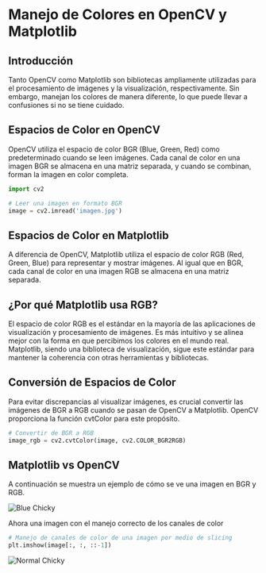 # Manejo de Colores en OpenCV y Matplotlib

## Introducción

Tanto OpenCV como Matplotlib son bibliotecas ampliamente utilizadas para el procesamiento de imágenes y la visualización, respectivamente. Sin embargo, manejan los colores de manera diferente, lo que puede llevar a confusiones si no se tiene cuidado.

## Espacios de Color en OpenCV

OpenCV utiliza el espacio de color BGR (Blue, Green, Red) como predeterminado cuando se leen imágenes. Cada canal de color en una imagen BGR se almacena en una matriz separada, y cuando se combinan, forman la imagen en color completa.

```python
import cv2

# Leer una imagen en formato BGR
image = cv2.imread('imagen.jpg')
```

## Espacios de Color en Matplotlib

A diferencia de OpenCV, Matplotlib utiliza el espacio de color RGB (Red, Green, Blue) para representar y mostrar imágenes. Al igual que en BGR, cada canal de color en una imagen RGB se almacena en una matriz separada.

## ¿Por qué Matplotlib usa RGB?

El espacio de color RGB es el estándar en la mayoría de las aplicaciones de visualización y procesamiento de imágenes. Es más intuitivo y se alinea mejor con la forma en que percibimos los colores en el mundo real. Matplotlib, siendo una biblioteca de visualización, sigue este estándar para mantener la coherencia con otras herramientas y bibliotecas.

## Conversión de Espacios de Color

Para evitar discrepancias al visualizar imágenes, es crucial convertir las imágenes de BGR a RGB cuando se pasan de OpenCV a Matplotlib. OpenCV proporciona la función cvtColor para este propósito.

```py copy showLineNumbers
# Convertir de BGR a RGB
image_rgb = cv2.cvtColor(image, cv2.COLOR_BGR2RGB)
```

## Matplotlib vs OpenCV

A continuación se muestra un ejemplo de cómo se ve una imagen en BGR y RGB.

![Blue Chicky](./../../../assets/blue_chicky.png)

Ahora una imagen con el manejo correcto de los canales de color

```py copy showLineNumbers
# Manejo de canales de color de una imagen por medio de slicing
plt.imshow(image[:, :, ::-1])
```

![Normal Chicky](./../../../assets/chicky.png)
